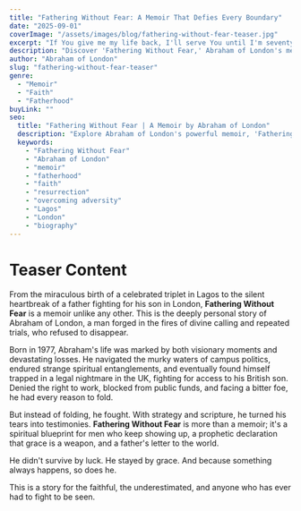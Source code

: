 ```yaml
---
title: "Fathering Without Fear: A Memoir That Defies Every Boundary"
date: "2025-09-01"
coverImage: "/assets/images/blog/fathering-without-fear-teaser.jpg"
excerpt: "If You give me my life back, I'll serve You until I'm seventy-five. This was the desperate prayer of an eight-year-old boy who died and miraculously came back. But some promises demand a price far greater than one can imagine."
description: "Discover 'Fathering Without Fear,' Abraham of London's memoir of resurrection, unyielding purpose, and fathering against all odds."
author: "Abraham of London"
slug: "fathering-without-fear-teaser"
genre:
  - "Memoir"
  - "Faith"
  - "Fatherhood"
buyLink: ""
seo:
  title: "Fathering Without Fear | A Memoir by Abraham of London"
  description: "Explore Abraham of London's powerful memoir, 'Fathering Without Fear,' a story of relentless resurrection, unyielding purpose, and fathering against all odds."
  keywords:
    - "Fathering Without Fear"
    - "Abraham of London"
    - "memoir"
    - "fatherhood"
    - "faith"
    - "resurrection"
    - "overcoming adversity"
    - "Lagos"
    - "London"
    - "biography"
---
```


# Teaser Content

From the miraculous birth of a celebrated triplet in Lagos to the silent heartbreak of a father fighting for his son in London, **Fathering Without Fear** is a memoir unlike any other. This is the deeply personal story of Abraham of London, a man forged in the fires of divine calling and repeated trials, who refused to disappear.

Born in 1977, Abraham's life was marked by both visionary moments and devastating losses. He navigated the murky waters of campus politics, endured strange spiritual entanglements, and eventually found himself trapped in a legal nightmare in the UK, fighting for access to his British son. Denied the right to work, blocked from public funds, and facing a bitter foe, he had every reason to fold.

But instead of folding, he fought. With strategy and scripture, he turned his tears into testimonies. **Fathering Without Fear** is more than a memoir; it's a spiritual blueprint for men who keep showing up, a prophetic declaration that grace is a weapon, and a father's letter to the world.

He didn't survive by luck. He stayed by grace. And because something always happens, so does he.

This is a story for the faithful, the underestimated, and anyone who has ever had to fight to be seen.

